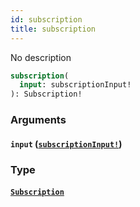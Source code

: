 ```yaml
---
id: subscription
title: subscription
---
```


No description

```graphql
subscription(
  input: subscriptionInput!
): Subscription!

```

### Arguments

#### `input` ([`subscriptionInput!`](/graphql/inputs/subscription-input))

### Type

#### [`Subscription`](/graphql/objects/subscription)
